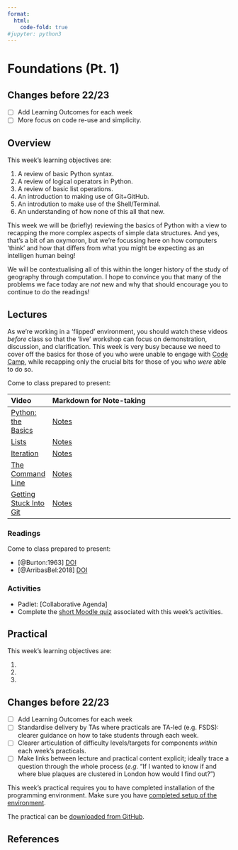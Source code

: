 ```yaml
---
format:
  html:
    code-fold: true
#jupyter: python3
---
```

# Foundations (Pt. 1)

:::{.callout-warning}
## Changes before 22/23

- [ ] Add Learning Outcomes for each week
- [ ] More focus on code re-use and simplicity.
:::

## Overview

::: {.callout-important}
This week's learning objectives are:

1. A review of basic Python syntax.
2. A review of logical operators in Python.
3. A review of basic list operations.
4. An introduction to making use of Git+GitHub.
5. An introdution to make use of the Shell/Terminal.
6. An understanding of how none of this all that new.
::: 

This week we will be (briefly) reviewing the basics of Python with a view to recapping the more complex aspects of simple data structures. And yes, that's a bit of an oxymoron, but we're focussing here on how computers 'think' and how that differs from what you might be expecting as an intelligen human being! 

We will be contextualising all of this within the longer history of the study of geography through computation. I hope to convince you that many of the problems we face today are _not_ new and why that should encourage you to continue to do the readings!

## Lectures

As we're working in a 'flipped' environment, you should watch these videos *before* class  so that the 'live' workshop can focus on demonstration, discussion, and clarification. This week is very busy because we need to cover off the basics for those of you who were unable to engage with [Code Camp](https://kingsgeocomputation.org/teaching/code-camp/code-camp-python/), while recapping only the crucial bits for those of you who *were* able to do so.

Come to class prepared to present:

| Video | Markdown for Note-taking |
| :---- | :----------------------- |
| [Python: the Basics](https://web.microsoftstream.com/video/dc5951ed-33fb-43a7-8e30-19ec2b41cb1f) | [Notes](../lectures/2.3-Python_the_Basics.md) |
| [Lists](https://web.microsoftstream.com/video/21ef45cf-c432-4882-be54-e9bdbdaf7a3b)  | [Notes](../lectures/2.4-Lists.md) |
| [Iteration](https://web.microsoftstream.com/video/ecbf2b2b-6d11-4df0-a28b-caed2badbea1) | [Notes](../lectures/2.5-Iteration.md) |
| [The Command Line](https://web.microsoftstream.com/video/5cd2a59c-ab53-4e75-a607-dd5de5e61681) | [Notes](../lectures/2.6-The_Command_Line.md) |
| [Getting Stuck Into Git](https://web.microsoftstream.com/video/aa0f7893-4fb5-4af1-ad44-af8e352f4d52) | [Notes](../lectures/2.7-Git.md) |

### Readings

Come to class prepared to present:

- [@Burton:1963] [DOI](https://doi.org/10.1111/j.1541-0064.1963.tb00796.x)
- [@ArribasBel:2018] [DOI](https://doi.org/10.1111/gec3.12403)

### Activities

- Padlet: [Collaborative Agenda]
- Complete the [short Moodle quiz](https://moodle.ucl.ac.uk/mod/quiz/view.php?id=2388403) associated with this week's activities.

## Practical

:::{.callout-important}
This week's learning objectives are:

1. 
2. 
4. 
:::

:::{.callout-warning}
## Changes before 22/23
- [ ] Add Learning Outcomes for each week
- [ ] Standardise delivery by TAs where practicals are TA-led (e.g. FSDS): clearer guidance on how to take students through each week.
- [ ] Clearer articulation of difficulty levels/targets for components *within* each week’s practicals.
- [ ] Make links between lecture and practical content explicit; ideally trace a question through the whole process (*e.g.* “If I wanted to know if and where blue plaques are clustered in London how would I find out?”)
:::

:::{.callout-warning}
This week's practical requires you to have completed installation of the programming environment. Make sure you have [completed setup of the environment](../setup/index.qmd).
:::

The practical can be [downloaded from GitHub](https://github.com/jreades/fsds/raw/master/practicals/Practical-02-Foundations_1.ipynb).

## References
